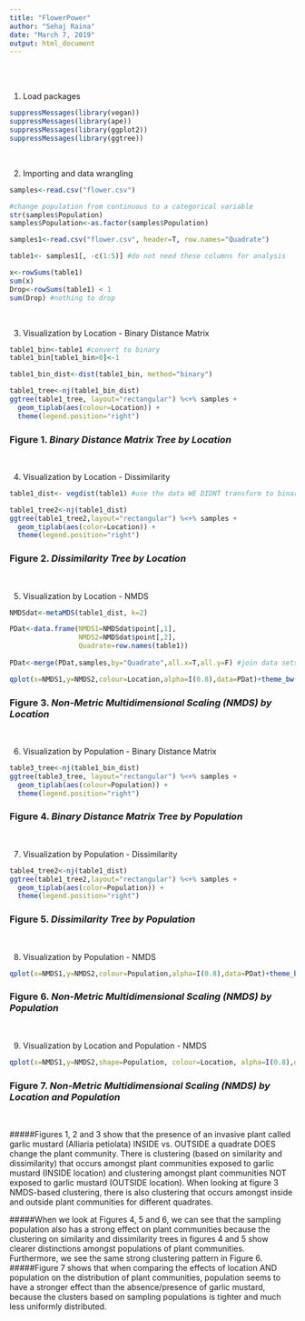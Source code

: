 ```yaml
---
title: "FlowerPower"
author: "Sehaj Raina"
date: "March 7, 2019"
output: html_document
---
```


<br><br>

1. Load packages
```r
suppressMessages(library(vegan))
suppressMessages(library(ape))
suppressMessages(library(ggplot2))
suppressMessages(library(ggtree))
```

<br>

2. Importing and data wrangling 
```r
samples<-read.csv("flower.csv")

#change population from continuous to a categorical variable 
str(samples$Population)
samples$Population<-as.factor(samples$Population)

samples1<-read.csv("flower.csv", header=T, row.names="Quadrate")

table1<- samples1[, -c(1:5)] #do not need these columns for analysis 

x<-rowSums(table1)
sum(x)
Drop<-rowSums(table1) < 1
sum(Drop) #nothing to drop
```

<br>

3. Visualization by Location - Binary Distance Matrix
```r
table1_bin<-table1 #convert to binary
table1_bin[table1_bin>0]<-1

table1_bin_dist<-dist(table1_bin, method="binary")

table1_tree<-nj(table1_bin_dist)
ggtree(table1_tree, layout="rectangular") %<+% samples + 
  geom_tiplab(aes(colour=Location)) + 
  theme(legend.position="right")
```

### __Figure 1.__ *Binary Distance Matrix Tree by Location*

<br>

4. Visualization by Location - Dissimilarity
```r
table1_dist<- vegdist(table1) #use the data WE DIDNT transform to binary

table1_tree2<-nj(table1_dist)
ggtree(table1_tree2,layout="rectangular") %<+% samples + 
  geom_tiplab(aes(color=Location)) + 
  theme(legend.position="right")
```

### __Figure 2.__ *Dissimilarity Tree by Location*

<br>

5. Visualization by Location - NMDS
```r
NMDSdat<-metaMDS(table1_dist, k=2)

PDat<-data.frame(NMDS1=NMDSdat$point[,1],
                 NMDS2=NMDSdat$point[,2],
                 Quadrate=row.names(table1))
 
PDat<-merge(PDat,samples,by="Quadrate",all.x=T,all.y=F) #join data sets 

qplot(x=NMDS1,y=NMDS2,colour=Location,alpha=I(0.8),data=PDat)+theme_bw()
```

### __Figure 3.__ *Non-Metric Multidimensional Scaling (NMDS) by Location*

<br>

6. Visualization by Population - Binary Distance Matrix
```r
table3_tree<-nj(table1_bin_dist)
ggtree(table3_tree, layout="rectangular") %<+% samples + 
  geom_tiplab(aes(colour=Population)) + 
  theme(legend.position="right") 
```

### __Figure 4.__ *Binary Distance Matrix Tree by Population*

<br>

7. Visualization by Population - Dissimilarity
```r
table4_tree2<-nj(table1_dist)
ggtree(table1_tree2,layout="rectangular") %<+% samples + 
  geom_tiplab(aes(color=Population)) + 
  theme(legend.position="right")
```

### __Figure 5.__ *Dissimilarity Tree by Population*

<br>

8. Visualization by Population - NMDS
```r
qplot(x=NMDS1,y=NMDS2,colour=Population,alpha=I(0.8),data=PDat)+theme_bw()
```

### __Figure 6.__ *Non-Metric Multidimensional Scaling (NMDS) by Population*

<br>

9. Visualization by Location and Population - NMDS
```r
qplot(x=NMDS1,y=NMDS2,shape=Population, colour=Location, alpha=I(0.8),data=PDat)+theme_bw()
```

### __Figure 7.__ *Non-Metric Multidimensional Scaling (NMDS) by Location and Population*

<br>

#####Figures 1, 2 and 3 show that the presence of an invasive plant called garlic mustard (Alliaria petiolata) INSIDE vs. OUTSIDE a quadrate DOES change the plant community. There is clustering (based on similarity and dissimilarity) that occurs amongst plant communities exposed to garlic mustard (INSIDE location) and clustering amongst plant communities NOT exposed to garlic mustard (OUTSIDE location). When looking at figure 3 NMDS-based clustering, there is also clustering that occurs amongst inside and outside plant communities for different quadrates. 

#####When we look at Figures 4, 5 and 6, we can see that the sampling population also has a strong effect on plant communities because the clustering on similarity and dissimilarity trees in figures 4 and 5 show clearer distinctions amongst populations of plant communities. Furthermore, we see the same strong clustering pattern in Figure 6. 
#####Figure 7 shows that when comparing the effects of location AND population on the distribution of plant communities, population seems to have a stronger effect than the absence/presence of garlic mustard, because the clusters based on sampling populations is tighter and much less uniformly distributed. 





